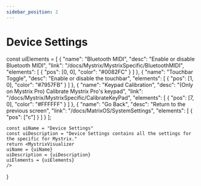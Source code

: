 ```yaml
---
sidebar_position: 2
---
```



# Device Settings

const uiElements = [
    {
        "name": "Bluetooth MIDI",
        "desc": "Enable or disable Bluetooth MIDI",
        "link": "/docs/Mystrix/MystrixSpecific/BluetoothMIDI",
        "elements": [
            {
                "pos": [0, 0],
                "color": "#0082FC"
            }
        ]
    },
    {
        "name": "Touchbar Toggle",
        "desc": "Enable or disable the touchbar",
        "elements": [
            {
                "pos": [1, 0],
                "color": "#7957FB"
            }
        ]
    },
    {
        "name": "Keypad Calibration",
        "desc": "(Only on Mystrix Pro) Calibrate Mystrix Pro's keypad",
        "link": "/docs/Mystrix/MystrixSpecific/CalibrateKeyPad",
        "elements": [
            {
                "pos": [7, 0],
                "color": "#FFFFFF"
            }
        ]
    },
    {
        "name": "Go Back",
        "desc": "Return to the previous screen",
        "link": "/docs/MatrixOS/SystemSettings",
        "elements": [
            {
                "pos": ["c"]
            }
        ]
    }
];



    const uiName = "Device Settings"
    const uiDescription = "Device Settings contains all the settings for the specific for Mystrix."
    return <MystrixVisualizer 
    uiName = {uiName}
    uiDescription = {uiDescription}
    uiElements = {uiElements}
    />
}

<DeviceSettings />

